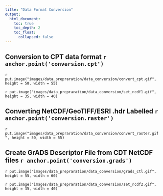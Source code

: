 ```yaml
---
title: "Data Format Conversion"
output:
  html_document:
    toc: true
    toc_depth: 2
    toc_float:
      collapsed: false
---
```


<!--
image dir /images/data_prepraration/data_conversion
-->

## Conversion to CPT data format `r anchor.point('conversion.cpt')`

`r put.image("images/data_prepraration/data_conversion/convert_cpt.gif", height = 50, width = 55)`


`r put.image("images/data_prepraration/data_conversion/set_ncdf1.gif", height = 35, width = 40)`


## Converting NetCDF/GeoTIFF/ESRI .hdr Labelled `r anchor.point('conversion.raster')`

`r put.image("images/data_prepraration/data_conversion/convert_raster.gif", height = 50, width = 55)`

## Create GrADS Descriptor File from CDT NetCDF files `r anchor.point('conversion.grads')`

`r put.image("images/data_prepraration/data_conversion/grads_ctl.gif", height = 55, width = 60)`


`r put.image("images/data_prepraration/data_conversion/set_ncdf2.gif", height = 35, width = 40)`

